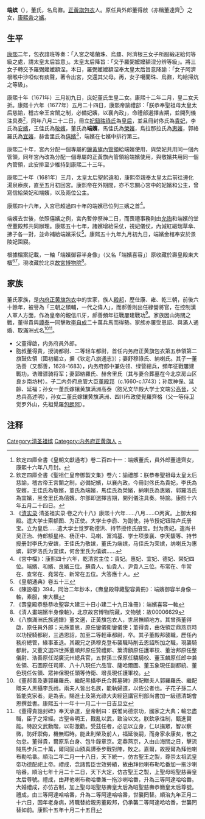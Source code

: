 {{expand|time=2015-09-09T16:12:29+00:00}}
'''端嫔'''（{{bd|17世纪|?|1702年||}}），董氏，名烏鼐。[[正黃旗|正黃旗]][[包衣|包衣]]人。原任員外郎董得啟（亦稱董達齊<ref>欽定四庫全書《皇朝文獻通考》卷二百四十一：端嬪董氏，員外郎董達齊女，康熙十六年八月封。</ref>）之女，[[康熙帝|康熙帝]]之[[嬪|嬪]]。

==生平==
[[康熙|康熙]]二年，包衣諳班等奏：「入宮之噶蘭珠、烏鼐、阿濟根三女子所服緞疋給何等級之處，請太皇太后旨意」。太皇太后降旨：「交予羅弼嬤嬤額涅分辨等級」。將三女子轉交予羅弼嬤嬤額涅。本日，羅弼嬤嬤額涅奉太皇太后旨意降諭：「女子阿濟根喉中沙啞似有痰聲，著令出宮，交還其父母。再，女子噶蘭珠、烏鼐，均給掃炕之等級」。

康熙十年（1671年）三月初九日，庶妃董氏生皇二女。康熙十二年二月，皇二女夭折。康熙十六年（1677年）五月二十四日，康熙帝諭禮部：「朕恭奉聖祖母太皇太后慈諭，稽古帝王宮闈之制，必備妃嬪，以襄內政」，命禮部選擇吉期，並開列儀注具奏<ref> 欽定四庫全書《聖祖仁皇帝御製文集》卷六：諭禮部：朕恭奉聖祖母太皇太后慈諭，稽古帝王宮闈之制，必備妃嬪，以襄內政。今冊封佟氏為貴妃，李氏為安嬪，王佳氏為敬嬪，董氏為端嬪，馬佳氏為榮嬪，納喇氏為惠嬪，郭羅洛氏為宜嬪，黑舍里氏為僖嬪。尔部即選擇吉期，開列儀注具奏。特諭。康熙十六年五月二十四日。</ref>，同年八月二十二日，冊立[[孝昭仁皇后|妃鈕祜祿氏]]為[[皇后|皇后]]，並且冊封佟氏為[[孝懿仁皇后|貴妃]]，李氏為[[安嫔_(康熙帝)|安嬪]]，王佳氏為[[敬嫔_(康熙帝)|敬嬪]]，董氏為'''端嬪'''，馬佳氏為[[榮妃_(康熙帝)|榮嬪]]，烏拉那拉氏為[[惠妃_(康熙帝)|惠嬪]]，郭絡羅氏為[[宜妃_(康熙帝)|宜嬪]]，赫舍里氏為[[僖嬪_(康熙帝)|僖嬪]]<ref>《[[清实录|清实录]]·清圣祖实录·卷之六十八》康熙十六年......八月......○丙寅。上御太和殿。遣大学士索额图、为正使。大学士李霨、为副使。持节授妃钮祜卢氏册宝。立为皇后......遣大学士觉罗勒德洪、持节授佟氏册宝。封为贵妃。遣尚书吴正治、侍郎额星格、杨正中、马喇、富鸿基、学士项景襄、李天馥等、持节授册封李氏为安嫔，王佳氏为敬嫔，董氏为端嫔，马佳氏为荣嫔，纳喇氏为惠嫔，郭罗洛氏为宜嫔，何舍里氏为僖嫔......</ref>，端嬪在七嬪中排行第三。

康熙二十年，宮內分配一個專屬的[[鑲黃旗|鑲黃旗]][[內管領|內管領]]給端嬪使用，與榮妃共用同一個內管領，同年宮內改為分配一個專屬的正黃旗內管領給端嬪使用，與敬嬪共用同一個內管領，此安排至少維持到康熙二十三年。 

康熙二十年（1681年）三月，太皇太后聖躬違和，康熙帝親奉太皇太后前往遵化湯泉療疾，直至五月初回宮。康熙帝在外期間，亦不忘關心宮中的妃嬪和公主，曾寫信給榮妃和端嬪，以及兩位公主。

康熙四十六年，入宮已超過四十年的端嬪已位列三嬪之首<ref>《宮中檔》：康熙四十六年，乾清宮主位：貴妃。惠妃、宜妃、德妃、榮妃四位。端嬪、和嬪、良嬪三位。蘇貴人、仙貴人、尹貴人三位。布常在、牛常在、查常在、堯常在、新常在五位。大答應十人。</ref>。

端嬪去世後，依照僖嬪之例，宮內暫停祭神二日，而喪禮事務則由[[允祹|允祹]]和端嬪的堂侄董殿邦共同辦理。康熙五十七年，諸嬪增給采仗，視妃儀仗，內減紅緞瑞草傘、拂子各一對，並命補給端嬪采仗<ref> 《皇朝通典》卷五十三</ref>。康熙五十九年九月初九日，端嬪金棺奉安於景陵妃園寢。

根據檔案記載，一軸「端嬪御容半身像」（又名「端嬪喜容」）原收藏於壽皇殿東大櫃<ref> 《陳設檔》394，同治二年鈔本，《壽皇殿尊藏聖容黃冊》：端嬪御容半身像一軸，素服，東大櫃</ref><ref>《壽皇殿恭懸恭收聖容大建三十日小建二十九日准冊》：端嬪喜容一軸</ref>，現收藏於北京[[故宮博物院|故宮博物院]]<ref>《清人畫端嬪半身像軸》，北京故宮博物院藏，文物號：故00006629</ref>。

==家族==

董氏家族，是[[内府正黄旗|内府正黄旗]][[包衣|包衣]]中的世家，族人[[董殿邦|殿邦]]，歷仕康、雍、乾三朝，前後六十餘年，被譽為「三朝之碩輔，一代之偉人」，而郝善則出任綠營將官，在控制漢人軍人方面，作為皇帝的親信爪牙，郝善頻年征戰屢建戰功<ref>《八旗滿洲氏族通譜》董文選，正黃旗包衣人，世居撫順地方。其曾孫董得啟，原任員外郎；元孫董思，原任鑾儀衛鑾儀使；董得貴，由佐領定鼎燕京時以功授騎都尉，三遇恩詔，加至二等輕車都尉，卒。其子董殿邦襲職，歷任內務府總管，緣事革退。其親兄之孫穆克登布襲職時削去恩詔所加之職，現襲騎都尉。又董文選四世孫董順邦原任贊禮郎、葉清額原任護軍校、董治邦原任整儀尉、浩善原任湖廣沅州總兵官，五世孫三保原任驕騎校、董玉麟原任郎中兼佐領、石圖原任司庫、八十八現任六品官、薩哈爾圖、董玉象現任副都統、董色現任佐領、眾神保現任頭等侍衛、增長現任護軍校。</ref>。家族因山海關之戰，董得貴與[[譚泰|譚泰]]一同擊敗[[李自成|李自成]]二十萬兵馬而得勢。家族亦屢受恩詔、與滿人通婚、取滿洲式名<ref>《董郝善及妻郭羅羅氏、繼配黑攝李氏合葬墓碑》原配贈夫人郭羅羅氏、繼配贈夫人黑攝李氏祔。兩夫人皆出名族，能執婦道，以佐公者也。子花子孫二人皆能克家者。是為表。賜進士及第光祿大夫經筵講官刑部尚書加一級德清胡會恩撰並書。康熙五十一年十一月二十一日吉旦立</ref><ref>《董得貴誥封碑》奉天承運，皇帝制曰：朕惟尚德崇功，國家之大典；輸忠盡職，臣子之常經。古聖帝明王，戡亂以武，致治以文。朕欽承往制，甄進賢能。特設文武勳階，以彰激勸。受茲任者，必忠以立身，仁以撫眾，智以察微，防奸禦侮，機無暇時。能此則榮及前人，福延後嗣，而身家永康矣，敬之勿怠。董得貴，爾原系白身、包牛錄章京。定鼎燕京，入由山海關之日，擊流賊馬步兵二十萬，爾同固山額真譚泰步戰對陣，敗之。嘉爾，故授爾為拜他喇布勒哈番。順治二年二月一十八日，天下統一，仿古聖王之製，尊崇太祖武皇帝功德配祀上帝。禮成，念諸舊臣世效勞績，故由拜他喇布勒哈番加一拖沙喇哈番。順治七年十月二十二日，天下大定，仿古聖王之製，上聖母昭聖慈壽皇太后尊號。禮成，由拜他喇布勒哈番兼一拖沙喇哈番，升為三等阿達哈哈番。大婚禮成，亦仿古制，加上聖母昭聖慈壽皇太后為昭聖慈壽恭簡皇太后尊號。禮成，由三等阿達哈哈番，升為二等阿達哈哈番，世襲罔替。順治九年正月二十六日，因年老身病，將職替給親男董殿邦，仍承襲二等阿達哈哈番，世襲罔替如前。康熙十五年十月二十五日</ref>。

*父董得啟，内务府員外郎。
*胞叔董得貴，授骑都尉、二等轻车都尉，首任内务府正黄旗包衣第五叅領第二旗鼓佐領（國初編立，据《钦定八旗通志》）；妻舒穆祿氏、納喇氏。其子一董浩善（又郝善，1628-1683），内务府郎中兼佐领、绿营總兵，頻年征戰屢建戰功，诰赠骠骑将军；妻郭絡羅氏、赫舍里氏（其与妻合葬墓在今北京房山区良乡南坊村）。子二内务府总管大臣[[董殿邦|董殿邦]]（c.1660-c.1743）；孙眾神保、延齡、延福；孙女一董氏嫁镶黄旗满洲高泰（胞兄文华殿大学士文端公[[高晉|高晉]]，父总兵高述明），孙女二董氏嫁镶黄旗满洲、四川布政使覺羅齊格（父一等侍卫觉罗外山，先祖覺羅[[包朗阿|包朗阿]]）。

== 注释 ==
{{Reflist|2}}
{{清圣祖皇室}}

[[Category:清圣祖嫔|Category:清圣祖嫔]]
[[Category:内务府正黄旗人|Category:内务府正黄旗人]]
[[Category:董姓|~]]